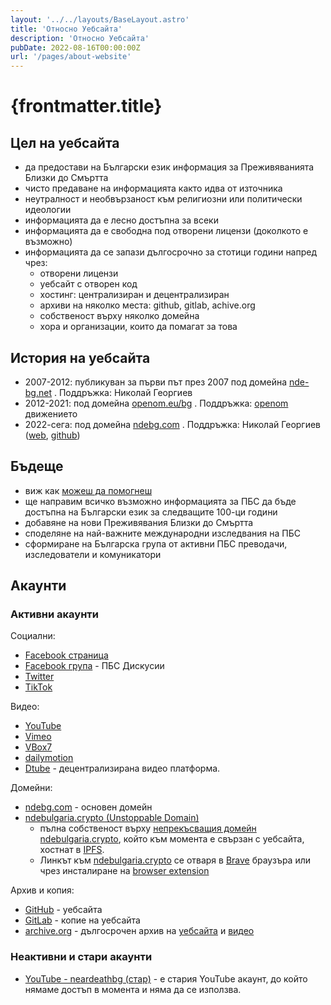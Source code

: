 ```yaml
---
layout: '../../layouts/BaseLayout.astro'
title: 'Относно Уебсайта'
description: 'Относно Уебсайта'
pubDate: 2022-08-16T00:00:00Z
url: '/pages/about-website'
---
```




# {frontmatter.title}

## Цел на уебсайта

- да предостави на Български език информация за Преживяванията Близки до Смъртта
- чисто предаване на информацията както идва от източника
- неутралност и необвързаност към религиозни или политически идеологии
- информацията да е лесно достъпна за всеки
- информацията да е свободна под отворени лицензи (доколкото е възможно)
- информацията да се запази дългосрочно за стотици години напред чрез:
  - отворени лицензи
  - уебсайт с отворен код
  - хостинг: централизиран и децентрализиран
  - архиви на няколко места: github, gitlab, achive.org
  - собственост върху няколко домейна
  - хора и организации, които да помагат за това

## История на уебсайта

- 2007-2012: публикуван за първи път през 2007 под домейна [nde-bg.net](https://web.archive.org/web/20120725075953/http://nde-bg.net/) . Поддръжка: Николай Георгиев
- 2012-2021: под домейна [openom.eu/bg](https://web.archive.org/web/20210514174234/https://openom.eu/bg/near-death-experiences) . Поддръжка: [openom](https://web.archive.org/web/20170109144748/http://openom.eu/bg/mission-12-0-7-0) движението
- 2022-сега: под домейна [ndebg.com](https://ndebg.com) . Поддръжка: Николай Георгиев ([web](https://nikolayhg.com/), [github](https://github.com/nikolayhg))

## Бъдеще

- виж как [можеш да помогнеш](/contribute/)
- ще направим всичко възможно информацията за ПБС да бъде достъпна на Български език за следващите 100-ци години
- добавяне на нови Преживявания Близки до Смъртта
- споделяне на най-важните международни изследвания на ПБС
- сформиране на Българска група от активни ПБС преводачи, изследователи и комуникатори

## Акаунти

### Активни акаунти

Социални:
- [<SVGFacebook/> Facebook страница](https://www.facebook.com/ndebulgaria/)
- [<SVGChat/> Facebook група](https://www.facebook.com/groups/ndebulgaria/) - ПБС Дискусии
- [<SVGTwitter/> Twitter](https://twitter.com/ndebulgaria)
- [<SVGTikTok/> TikTok](https://tiktok.com/@ndebg)

Видео:
- [<SVGYouTube/> YouTube](https://www.youtube.com/channel/UCGjF_sRxrJ1_IXMGP8Ns10w)
- [<SVGVimeo/> Vimeo](https://vimeo.com/neardeathbg)
- [VBox7](https://www.vbox7.com/user:040d58a6d3)
- [dailymotion](https://www.dailymotion.com/ndebulgaria)
- [Dtube](https://d.tube/#!/c/ndebg2007) - децентрализирана видео платформа.

Домейни:
- [ndebg.com](https://ndebg.com) - основен домейн
- [ndebulgaria.crypto (Unstoppable Domain)](http://ndebulgaria.crypto/)
  - пълна собственост върху [непрекъсващия домейн](https://unstoppabledomains.com/) [ndebulgaria.crypto](http://ndebulgaria.crypto/), който към момента е свързан с уебсайта, хостнат в [IPFS](https://ipfs.io/).
  - Линкът към [ndebulgaria.crypto](http://ndebulgaria.crypto/) се отваря в [Brave](https://brave.com/) браузъра или чрез инсталиране на [browser extension](https://unstoppabledomains.com/extension)

Архив и копия:
- [<SVGGitHub/> GitHub](https://github.com/ndebg/) - уебсайта
- [<SVGGitLab/> GitLab](https://gitlab.com/ndebg/) - копие на уебсайта
- [<SVGArchiveBuilding/> archive.org](https://archive.org/details/@ndebg/) - дългосрочен архив на [уебсайта](https://archive.org/details/ndebg) и [видео](https://archive.org/details/ndebg-video)

### Неактивни и стари акаунти

- [<SVGYouTube/> YouTube - neardeathbg (стар)](https://www.youtube.com/user/neardeathbg) - е стария YouTube акаунт, до който нямаме достъп в момента и няма да се използва.
